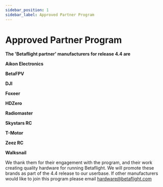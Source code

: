 ```yaml
---
sidebar_position: 1
sidebar_label: Approved Partner Program
---
```



# Approved Partner Program

<PartnerText />

<p className="flex flex-col items-center">
  <ThemedImage
    alt="Betaflight Partner"
    className="no-effect md:w-1/4 mt-6 mb-2"
    sources={{
      light: useBaseUrl('/img/betaflight/sponsors/bf_partner_light.svg'),
      dark: useBaseUrl('/img/betaflight/sponsors/bf_partner_dark.svg'),
    }}
  />
</p>

<p className="flex flex-col items-center">

<b className="text-xl text-primary-600 text-center mb-3">The 'Betaflight partner' manufacturers for release 4.4 are</b>

**Aikon Electronics**

**BetaFPV**

**DJI**

**Foxeer**

**HDZero**

**Radiomaster**

**Skystars RC**

**T-Motor**

**Zeez RC**

**Walksnail**

</p>

We thank them for their engagement with the program, and their work creating quality hardware
for running Betaflight. We will promote these brands as part of the 4.4 release to our userbase.
If other manufacturers would like to join this program please email hardware@betaflight.com
